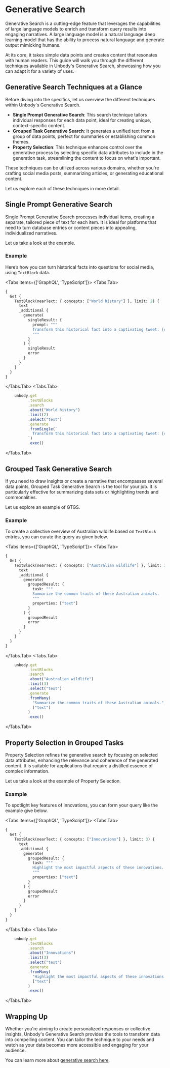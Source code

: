 
# Generative Search

Generative Search is a cutting-edge feature that leverages the capabilities of large language models to enrich and transform query results into engaging narratives. A large language model is a natural language deep learning model that has the ability to process natural language and generate output mimicking humans.

At its core, it takes simple data points and creates content that resonates with human readers. This guide will walk you through the different techniques available in Unbody's Generative Search, showcasing how you can adapt it for a variety of uses.

## Generative Search Techniques at a Glance

Before diving into the specifics, let us overview the different techniques within Unbody's Generative Search.

- **Single Prompt Generative Search**: This search technique tailors individual responses for each data point, ideal for creating unique, context-specific content.
- **Grouped Task Generative Search**: It generates a unified text from a group of data points, perfect for summaries or establishing common themes.
- **Property Selection**: This technique enhances control over the generative process by selecting specific data attributes to include in the generation task, streamlining the content to focus on what's important.

These techniques can be utilized across various domains, whether you're crafting social media posts, summarizing articles, or generating educational content.

Let us explore each of these techniques in more detail.

## Single Prompt Generative Search

Single Prompt Generative Search processes individual items, creating a separate, tailored piece of text for each item. It is ideal for platforms that need to turn database entries or content pieces into appealing, individualized narratives.

Let us take a look at the example.

### Example

Here’s how you can turn historical facts into questions for social media, using `TextBlock` data.

<Tabs items={['GraphQL', 'TypeScript']}>
<Tabs.Tab>
```graphql copy
{
  Get {
    TextBlock(nearText: { concepts: ["World history"] }, limit: 2) {
      text
      _additional {
        generate(
          singleResult: {
            prompt: """
            Transform this historical fact into a captivating tweet: {content}.
            """
          }
        ) {
          singleResult
          error
        }
      }
    }
  }
}
```
</Tabs.Tab>
<Tabs.Tab>
```ts
    unbody.get
          .textBlocks
          .search
          .about("World history")
          .limit(2)
          .select("text")
          .generate
          .fromSingle(`
            Transform this historical fact into a captivating tweet: {content}.
          `)
          .exec()
```
</Tabs.Tab>
</Tabs>

## Grouped Task Generative Search

If you need to draw insights or create a narrative that encompasses several data points, Grouped Task Generative Search is the tool for your job. It is particularly effective for summarizing data sets or highlighting trends and commonalities.

Let us explore an example of GTGS.

### Example

To create a collective overview of Australian wildlife based on `TextBlock` entries, you can curate the query as given below.

<Tabs items={['GraphQL', 'TypeScript']}>
<Tabs.Tab>
```graphql copy
{
  Get {
    TextBlock(nearText: { concepts: ["Australian wildlife"] }, limit: 3) {
      text
      _additional {
        generate(
          groupedResult: {
            task: """
            Summarize the common traits of these Australian animals.
            """
            properties: ["text"]
          }
        ) {
          groupedResult
          error
        }
      }
    }
  }
}
```
</Tabs.Tab>
<Tabs.Tab>
```ts
    unbody.get
          .textBlocks
          .search
          .about("Australian wildlife")
          .limit(3)
          .select("text")
          .generate
          .fromMany(
            "Summarize the common traits of these Australian animals.",
            ["text"]
          )
          .exec()
```
</Tabs.Tab>
</Tabs>

## Property Selection in Grouped Tasks

Property Selection refines the generative search by focusing on selected data attributes, enhancing the relevance and coherence of the generated content. It is suitable for applications that require a distilled essence of complex information.

Let us take a look at the example of Property Selection.

### Example

To spotlight key features of innovations, you can form your query like the example give below.

<Tabs items={['GraphQL', 'TypeScript']}>
<Tabs.Tab>
```graphql copy
{
  Get {
    TextBlock(nearText: { concepts: ["Innovations"] }, limit: 3) {
      text
      _additional {
        generate(
          groupedResult: {
            task: """
            Highlight the most impactful aspects of these innovations.
            """
            properties: ["text"]
          }
        ) {
          groupedResult
          error
        }
      }
    }
  }
}
```
</Tabs.Tab>
<Tabs.Tab>
```ts
    unbody.get
          .textBlocks
          .search
          .about("Innovations")
          .limit(3)
          .select("text")
          .generate
          .fromMany(
            "Highlight the most impactful aspects of these innovations.",
            ["text"]
          )
          .exec()
```
</Tabs.Tab>
</Tabs>

## Wrapping Up

Whether you're aiming to create personalized responses or collective insights, Unbody's Generative Search provides the tools to transform data into compelling content. You can tailor the technique to your needs and watch as your data becomes more accessible and engaging for your audience.

You can learn more about [generative search here](/docs/graphql-api/search/generative-search-adv).
